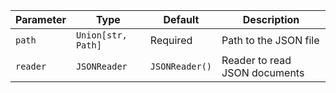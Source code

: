 | Parameter | Type | Default | Description |
| --- | --- | --- | --- |
| `path` | `Union[str, Path]` | Required | Path to the JSON file |
| `reader` | `JSONReader` | `JSONReader()` | Reader to read JSON documents |
